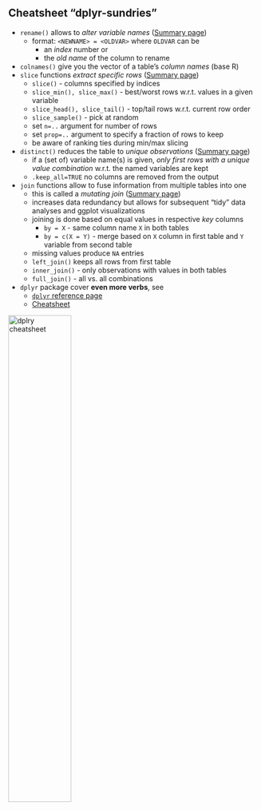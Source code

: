 


## Cheatsheet "dplyr-sundries"

- `rename()` allows to *alter variable names* ([Summary page](https://dplyr.tidyverse.org/reference/rename.html))
  - format: `<NEWNAME> = <OLDVAR>` where `OLDVAR` can be
    - an *index* number or 
    - the *old name* of the column to rename
- `colnames()` give you the vector of a table's *column names* (base R)
- `slice` functions *extract specific rows* ([Summary page](https://dplyr.tidyverse.org/reference/slice.html))
  - `slice()` - columns specified by indices
  - `slice_min(), slice_max()` - best/worst rows w.r.t. values in a given variable
  - `slice_head(), slice_tail()` - top/tail rows w.r.t. current row order
  - `slice_sample()` - pick at random
  - set `n=..` argument for number of rows
  - set `prop=..` argument to specify a fraction of rows to keep
  - be aware of ranking ties during min/max slicing 
- `distinct()` reduces the table to *unique observations* ([Summary page](https://dplyr.tidyverse.org/reference/distinct.html))
  - if a (set of) variable  name(s) is given, *only first rows with a unique value combination* w.r.t. the named variables are kept
  - `.keep_all=TRUE` no columns are removed from the output
- `join` functions allow to fuse information from multiple tables into one 
  - this is called a *mutating join* ([Summary page](https://dplyr.tidyverse.org/reference/mutate-joins.html))
  - increases data redundancy but allows for subsequent "tidy" data analyses and ggplot visualizations
  - joining is done based on equal values in respective *key* columns
    - `by = X` - same column name `X` in both tables
    - `by = c(X = Y)` - merge based on `X` column in first table and `Y` variable from second table
  - missing values produce `NA` entries
  - `left_join()` keeps all rows from first table
  - `inner_join()` - only observations with values in both tables
  - `full_join()` - all vs. all combinations
- `dplyr` package cover **even more verbs**, see 
  - [`dplyr` reference page](https://dplyr.tidyverse.org/reference/)
  - [Cheatsheet](https://raw.githubusercontent.com/rstudio/cheatsheets/main/data-transformation.pdf)

[![dplry cheatsheet](https://raw.githubusercontent.com/rstudio/cheatsheets/main/pngs/thumbnails/data-transformation-cheatsheet-thumbs.png){width="50%"}](https://raw.githubusercontent.com/rstudio/cheatsheets/main/data-transformation.pdf)
